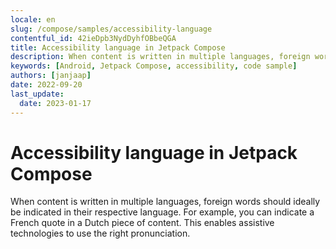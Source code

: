 ```yaml
---
locale: en
slug: /compose/samples/accessibility-language
contentful_id: 42ieDpb3NydDyhfOBbeQGA
title: Accessibility language in Jetpack Compose
description: When content is written in multiple languages, foreign words should ideally be indicated in their respective language.
keywords: [Android, Jetpack Compose, accessibility, code sample]
authors: [janjaap]
date: 2022-09-20
last_update:
  date: 2023-01-17
---
```


# Accessibility language in Jetpack Compose

When content is written in multiple languages, foreign words should ideally be indicated in their respective language. For example, you can indicate a French quote in a Dutch piece of content. This enables assistive technologies to use the right pronunciation.

<CodeSample id="accessibility-language" platform="compose" locale="en"/>
